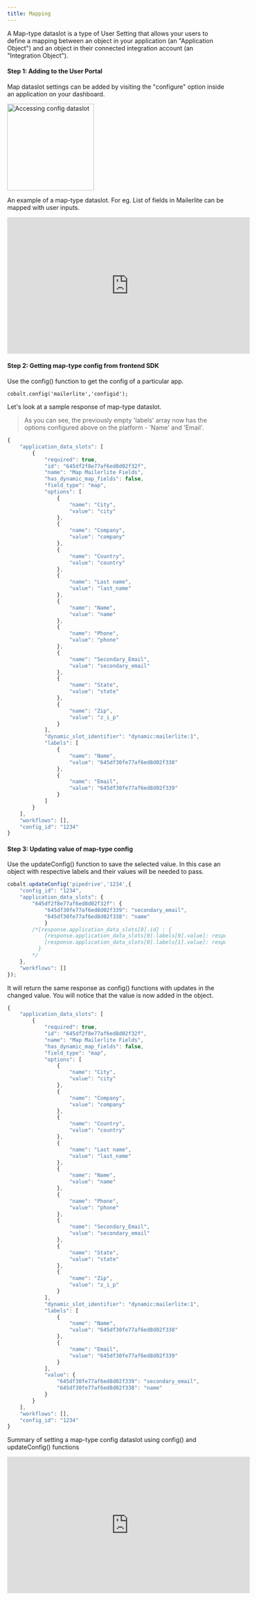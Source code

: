 ```yaml
---
title: Mapping
---
```


A Map-type dataslot is a type of User Setting that allows your users to define a mapping between an object in your application (an "Application Object") 
and an object in their connected integration account (an "Integration Object").

#### Step 1: Adding to the User Portal
Map dataslot settings can be added by visiting the "configure" option inside an application on your dashboard.

<img height="200" src="/images/access_mailerlite_config.png" alt="Accessing config dataslot"/>

An example of a map-type dataslot. For eg. List of fields in Mailerlite can be mapped with user inputs.

<iframe
  width="560"
  height="315"
  src="https://www.loom.com/share/ae692acab0f549e1bbabc0233ddcaaf7?sid=79592d21-f5d9-4ff5-971f-bd1b5398d5fe"
  title="List of fields in Mailerlite"
  frameborder="0"
  allow="accelerometer; autoplay; clipboard-write; encrypted-media; gyroscope; picture-in-picture"
  allowFullScreen
  style={{ width: '100%', borderRadius: '0.5rem' }}
></iframe>

#### Step 2: Getting map-type config from frontend SDK
Use the config() function to get the config of a particular app.

`cobalt.config('mailerlite','configid');`

Let's look at a sample response of map-type dataslot.

>As you can see, the previously empty 'labels' array now has the options configured above on the platform - 'Name' and 'Email'.

```JavaScript
{
    "application_data_slots": [
        {
            "required": true,
            "id": "645df2f8e77af6ed8d02f32f",
            "name": "Map Mailerlite Fields",
            "has_dynamic_map_fields": false,
            "field_type": "map",
            "options": [
                {
                    "name": "City",
                    "value": "city"
                },
                {
                    "name": "Company",
                    "value": "company"
                },
                {
                    "name": "Country",
                    "value": "country"
                },
                {
                    "name": "Last name",
                    "value": "last_name"
                },
                {
                    "name": "Name",
                    "value": "name"
                },
                {
                    "name": "Phone",
                    "value": "phone"
                },
                {
                    "name": "Secondary_Email",
                    "value": "secondary_email"
                },
                {
                    "name": "State",
                    "value": "state"
                },
                {
                    "name": "Zip",
                    "value": "z_i_p"
                }
            ],
            "dynamic_slot_identifier": "dynamic:mailerlite:1",
            "labels": [
                {
                    "name": "Name",
                    "value": "645df30fe77af6ed8d02f338"
                },
                {
                    "name": "Email",
                    "value": "645df30fe77af6ed8d02f339"
                }
            ]
        }
    ],
    "workflows": [],
    "config_id": "1234"
}
```

#### Step 3: Updating value of map-type config

Use the updateConfig() function to save the selected value. In this case an object with respective labels and their values will be needed to pass.

```JavaScript
cobalt.updateConfig('pipedrive','1234',{
    "config_id": "1234",
    "application_data_slots": {
        "645df2f8e77af6ed8d02f32f": {
            "645df30fe77af6ed8d02f339": "secondary_email",
            "645df30fe77af6ed8d02f338": "name"
            }
        /*[response.application_data_slots[0].id] : {
            [response.application_data_slots[0].labels[0].value]: response.application_data_slots[0].options[4].value
            [response.application_data_slots[0].labels[1].value]: response.application_data_slots[0].options[6].value
          } 
        */
    },
    "workflows": []
});
```

It will return the same response as config() functions with updates in the changed value. You will notice that the value is now added in the object.

```JavaScript
{
    "application_data_slots": [
        {
            "required": true,
            "id": "645df2f8e77af6ed8d02f32f",
            "name": "Map Mailerlite Fields",
            "has_dynamic_map_fields": false,
            "field_type": "map",
            "options": [
                {
                    "name": "City",
                    "value": "city"
                },
                {
                    "name": "Company",
                    "value": "company"
                },
                {
                    "name": "Country",
                    "value": "country"
                },
                {
                    "name": "Last name",
                    "value": "last_name"
                },
                {
                    "name": "Name",
                    "value": "name"
                },
                {
                    "name": "Phone",
                    "value": "phone"
                },
                {
                    "name": "Secondary_Email",
                    "value": "secondary_email"
                },
                {
                    "name": "State",
                    "value": "state"
                },
                {
                    "name": "Zip",
                    "value": "z_i_p"
                }
            ],
            "dynamic_slot_identifier": "dynamic:mailerlite:1",
            "labels": [
                {
                    "name": "Name",
                    "value": "645df30fe77af6ed8d02f338"
                },
                {
                    "name": "Email",
                    "value": "645df30fe77af6ed8d02f339"
                }
            ],
            "value": {
                "645df30fe77af6ed8d02f339": "secondary_email",
                "645df30fe77af6ed8d02f338": "name"
            }
        }
    ],
    "workflows": [],
    "config_id": "1234"
}
```

Summary of setting a map-type config dataslot using config() and updateConfig() functions

<iframe
  width="560"
  height="315"
  src="https://www.loom.com/share/6849ab1c50454241b251757cc21c456a?sid=f442d488-cd37-4f79-b48a-4bf3f4b6356e"
  title="Summary of setting a map-type config dataslot using config() and updateConfig() functions"
  frameborder="0"
  allow="accelerometer; autoplay; clipboard-write; encrypted-media; gyroscope; picture-in-picture"
  allowfullscreen
  style={{ width: '100%', borderRadius: '0.5rem' }}
></iframe>